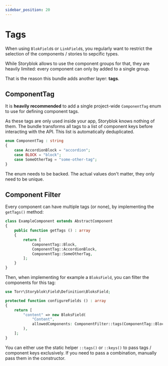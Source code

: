 ```yaml
---
sidebar_position: 20
---
```


# Tags

When using `BlokField`s or `LinkField`s, you regularly want to restrict the selection of the components / stories to sepcific types.

While Storyblok allows to use the component groups for that, they are heavily limited: every component can only
by added to a single group.

That is the reason this bundle adds another layer: **tags**.


## ComponentTag

It is **heavily recommended** to add a single project-wide `ComponentTag` enum to use for defining component tags.

As these tags are only used inside your app, Storyblok knows nothing of them. The bundle transforms all tags to a list of
component keys before interacting with the API. This list is automatically deduplicated.


```php
enum ComponentTag : string
{
	case AccordionBlock = "accordion";
	case BLOCK = "block";
	case SomeOtherTag = "some-other-tag";
}
```

The enum needs to be backed. The actual values don't matter, they only need to be unique.



## Component Filter

Every component can have multiple tags (or none), by implementing the `getTags()` method:

```php
class ExampleComponent extends AbstractComponent
{
	public function getTags () : array
	{
		return [
			ComponentTag::Block,
			ComponentTag::AccordionBlock,
			ComponentTag::SomeOtherTag,
		];
	}
}
```

Then, when implementing for example a `BloksField`, you can filter the components for this tag:

```php
use Torr\Storyblok\Field\Definition\BloksField;

protected function configureFields () : array
{
	return [
		"content" => new BloksField(
			"Content",
			allowedComponents: ComponentFilter::tags(ComponentTag::Block, ComponentTag::Test),
		),
	];
}
```

You can either use the static helper `::tags()` or `::keys()` to pass tags / component keys exclusively.
If you need to pass a combination, manually pass them in the constructor.
